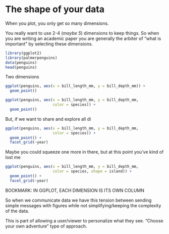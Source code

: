 # The shape of your data

When you plot, you only get so many dimensions. 

You really want to use 2-4 (_maybe 5_) dimensions to keep things. So when you are writing an academic paper you are generally the arbiter of "what is important" by selecting these dimensions.

```r
library(ggplot2)
library(palmerpenguins)
data(penguins)
head(penguins)
```

Two dimensions
```r
ggplot(penguins, aes(x = bill_length_mm, y = bill_depth_mm)) +
  geom_point()
```

```r
ggplot(penguins, aes(x = bill_length_mm, y = bill_depth_mm,
                     color = species)) +
  geom_point()
```

But, if we want to share and explore all di

```r
ggplot(penguins, aes(x = bill_length_mm, y = bill_depth_mm,
                     color = species)) +
  geom_point() +
  facet_grid(~year)
```

Maybe you could squeeze one more in there, but at this point you've kind of lost me

```r
ggplot(penguins, aes(x = bill_length_mm, y = bill_depth_mm,
                     color = species, shape = island)) +
  geom_point() +
  facet_grid(~year)
```


BOOKMARK: IN GGPLOT, EACH DIMENSION IS ITS OWN COLUMN

So when we communicate data we have this tension between sending simple messages with figures while not simplifying/keeping the complexity of the data. 

This is part of allowing a user/viewer to personalize what they see. "Choose your own adventure" type of approach.